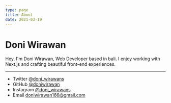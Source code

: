 ```yaml
---
type: page
title: About
date: 2021-03-19
---
```


# Doni Wirawan

Hey, I'm Doni Wirawan, Web Developer based in bali. I enjoy working with Next.js and crafting beautiful front-end experiences.

---

- Twitter [@doni_wirawans](https://twitter.com/doni_wirawans)
- GitHub [@doniwirawan](https://github.com/doniwirawan)
- Instagram [@doni_wirawans](https://instagram.com/doni_wirawans)
- Email doniwirawan166@gmail.com
